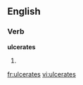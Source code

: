 
==English==

===Verb===
'''ulcerates'''

# {{third-person singular of|ulcerate}}

[[fr:ulcerates]]
[[vi:ulcerates]]